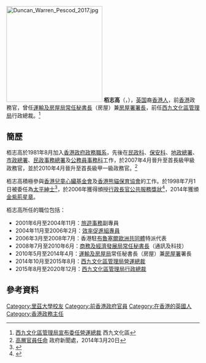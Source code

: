 [[File:Duncan_Warren_Pescod_2017.jpg|250px]]
'''栢志高'''{{GBSHK}}{{JP}}（'''{{lang|en|Duncan Warren Pescod}}'''，{{bd|1959年|4月2日}}），[[英国|英国]]裔[[香港人|香港人]]，前[[香港|香港]]政務官，曾任[[運輸及房屋局|運輸及房屋局]][[常任秘書長|常任秘書長]]（房屋）兼[[房屋署署長|房屋署署長]]，前任[[西九文化區管理局|西九文化區管理局]]行政總裁。<ref>[http://www.westkowloon.hk/tc/newsroom/news/west-kowloon-cultural-district-authority-announces-appointment-of-chief-operating-officer/page/1 西九文化區管理局宣布委任營運總裁] {{Wayback|url=http://www.westkowloon.hk/tc/newsroom/news/west-kowloon-cultural-district-authority-announces-appointment-of-chief-operating-officer/page/1 |date=20141006095723 }} 西九文化區</ref>

==簡歷==
栢志高於1981年8月加入[[香港政府|香港政府]][[政務職系|政務職系]]，先後在[[民政科|民政科]]、[[保安科|保安科]]、[[地政總署|地政總署]]、[[市政總署|市政總署]]、[[民政事務總署|民政事務總署]]及[[公務員事務科|公務員事務科]]工作，於2007年4月晉升至首長級甲級政務官，並於2010年4月晉升至首長級甲一級政務官。<ref>[http://www.info.gov.hk/gia/general/201403/20/P201403200477.htm 高層官員任命] {{Wayback|url=http://www.info.gov.hk/gia/general/201403/20/P201403200477.htm |date=20140325030900 }}政府新聞處，2014年3月20日</ref>

栢志高積極參與[[香港兒童心臟基金會|香港兒童心臟基金會]]及[[香港熊貓保育協會|香港熊貓保育協會]]的工作。於1998年7月1日被委任為[[太平紳士|太平紳士]]<ref>{{Cite web |url=http://www.tourism.gov.hk/english/papers/files/bio_session3_306.pdf |title=主禮嘉賓 |access-date=2008-07-15 |archive-date=2016-03-04 |archive-url=https://web.archive.org/web/20160304125738/http://www.tourism.gov.hk/english/papers/files/bio_session3_306.pdf |dead-url=no }}</ref>，於2006年獲得頒授[[行政長官公共服務獎狀|行政長官公共服務獎狀]]<ref>{{Cite web |url=http://www.gld.gov.hk/egazette/pdf/20061015e/cgn2006101517.pdf |title=政府公告 |access-date=2008-07-15 |archive-date=2016-03-04 |archive-url=https://web.archive.org/web/20160304124632/http://www.gld.gov.hk/egazette/pdf/20061015e/cgn2006101517.pdf |dead-url=no }}</ref>，2014年獲頒[[金紫荊星章|金紫荊星章]]。

栢志高所任的職位包括：
*2001年6月至2004年11月：[[旅遊事務署|旅遊事務]]副專員
*2004年11月至2006年2月：[[效率促進組|效率促進組專員]]
*2006年3月至2008年7月：香港駐[[布魯塞爾|布魯塞爾]][[歐洲共同體|歐洲共同體]]特派代表
*2008年7月至2010年6月：[[商務及經濟發展局|商務及經濟發展局]][[常任秘書長|常任秘書長]]（通訊及科技）
*2010年5月至2014年4月：[[運輸及房屋局|運輸及房屋局]]常任秘書長（房屋）兼[[房屋署|房屋署]]署長
*2014年10月至2015年8月：[[西九文化區管理局|西九文化區管理局]][[COO|營運總裁]]
*2015年8月至2020年12月：[[西九文化區管理局|西九文化區管理局]][[行政總裁|行政總裁]]



{{start box}}

{{s-gov}}
{{s-before|[[連納智|連納智]]}}
{{s-title|[[西九文化區管理局|西九文化區管理局]][[行政總裁|行政總裁]]|2015年－2020年12月}}
{{s-after|[[馮程淑儀|馮程淑儀]]}}
{{s-before|[[陳鎮源|陳鎮源]]}}
{{s-title|[[運輸及房屋局|運輸及房屋局常任秘書長（房屋）兼房屋署署長]]|2010年－2014年}}
{{s-after|[[應耀康|應耀康]]}}
{{s-before|[[劉吳惠蘭|劉吳惠蘭]]}}
{{s-title|[[商務及經濟發展局|商務及經濟發展局常任秘書長（通訊及科技）]]|2008年－2010年}}
{{s-after|[[謝曼怡|謝曼怡]]}}
{{end box}}

== 參考資料 ==
<references />

{{wikinews|栢志高獲委任香港商務及經濟局常秘}}

{{DEFAULTSORT: Pescod, Duncan}}
[[Category:里茲大學校友|Category:里茲大學校友]]
[[Category:前香港政府官員|Category:前香港政府官員]]
[[Category:在香港的英國人|Category:在香港的英國人]]
[[Category:香港政務主任|Category:香港政務主任]]